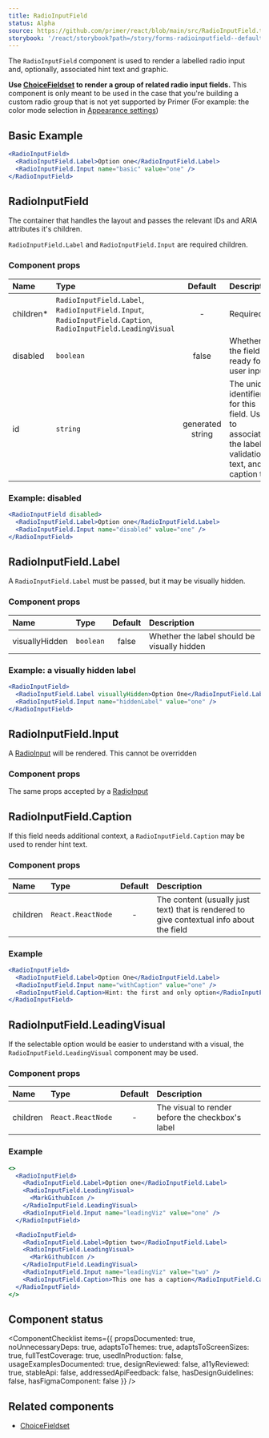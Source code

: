 ```yaml
---
title: RadioInputField
status: Alpha
source: https://github.com/primer/react/blob/main/src/RadioInputField.tsx
storybook: '/react/storybook?path=/story/forms-radioinputfield--default'
---
```



<!--
TODO: add `validationStatus` examples when we have the validation styling done
-->


The `RadioInputField` component is used to render a labelled radio input and, optionally, associated hint text and graphic.

**Use [ChoiceFieldset](/ChoiceFieldset) to render a group of related radio input fields.** This component is only meant to be used in the case that you're building a custom radio group that is not yet supported by Primer (For example: the color mode selection in [Appearance settings](https://github.com/settings/appearance))

## Basic Example

```jsx live
<RadioInputField>
  <RadioInputField.Label>Option one</RadioInputField.Label>
  <RadioInputField.Input name="basic" value="one" />
</RadioInputField>
```

## RadioInputField

The container that handles the layout and passes the relevant IDs and ARIA attributes it's children.

`RadioInputField.Label` and `RadioInputField.Input` are required children.

### Component props

| Name       | Type                                                                                                         |     Default      | Description                                                                                          |
| :--------- | :----------------------------------------------------------------------------------------------------------- | :--------------: | :--------------------------------------------------------------------------------------------------- |
| children\* | `RadioInputField.Label`, `RadioInputField.Input`, `RadioInputField.Caption`, `RadioInputField.LeadingVisual` |        -         | Required                                                                                             |
| disabled   | `boolean`                                                                                                    |      false       | Whether the field is ready for user input                                                            |
| id         | `string`                                                                                                     | generated string | The unique identifier for this field. Used to associate the label, validation text, and caption text |

### Example: disabled

```jsx live
<RadioInputField disabled>
  <RadioInputField.Label>Option one</RadioInputField.Label>
  <RadioInputField.Input name="disabled" value="one" />
</RadioInputField>
```

## RadioInputField.Label

A `RadioInputField.Label` must be passed, but it may be visually hidden.

### Component props

| Name           | Type      | Default | Description                                 |
| :------------- | :-------- | :-----: | :------------------------------------------ |
| visuallyHidden | `boolean` |  false  | Whether the label should be visually hidden |

### Example: a visually hidden label

```jsx live
<RadioInputField>
  <RadioInputField.Label visuallyHidden>Option One</RadioInputField.Label>
  <RadioInputField.Input name="hiddenLabel" value="one" />
</RadioInputField>
```

## RadioInputField.Input

A [RadioInput](/RadioInput) will be rendered. This cannot be overridden

### Component props

The same props accepted by a [RadioInput](/RadioInput)

## RadioInputField.Caption

If this field needs additional context, a `RadioInputField.Caption` may be used to render hint text.

### Component props

| Name     | Type              | Default | Description                                                                              |
| :------- | :---------------- | :-----: | :--------------------------------------------------------------------------------------- |
| children | `React.ReactNode` |    -    | The content (usually just text) that is rendered to give contextual info about the field |

### Example

```jsx live
<RadioInputField>
  <RadioInputField.Label>Option One</RadioInputField.Label>
  <RadioInputField.Input name="withCaption" value="one" />
  <RadioInputField.Caption>Hint: the first and only option</RadioInputField.Caption>
</RadioInputField>
```

## RadioInputField.LeadingVisual

If the selectable option would be easier to understand with a visual, the `RadioInputField.LeadingVisual` component may be used.

### Component props

| Name     | Type              | Default | Description                                      |
| :------- | :---------------- | :-----: | :----------------------------------------------- |
| children | `React.ReactNode` |    -    | The visual to render before the checkbox's label |

### Example

```jsx live
<>
  <RadioInputField>
    <RadioInputField.Label>Option one</RadioInputField.Label>
    <RadioInputField.LeadingVisual>
      <MarkGithubIcon />
    </RadioInputField.LeadingVisual>
    <RadioInputField.Input name="leadingViz" value="one" />
  </RadioInputField>

  <RadioInputField>
    <RadioInputField.Label>Option two</RadioInputField.Label>
    <RadioInputField.LeadingVisual>
      <MarkGithubIcon />
    </RadioInputField.LeadingVisual>
    <RadioInputField.Input name="leadingViz" value="two" />
    <RadioInputField.Caption>This one has a caption</RadioInputField.Caption>
  </RadioInputField>
</>
```

## Component status

<ComponentChecklist
  items={{
    propsDocumented: true,
    noUnnecessaryDeps: true,
    adaptsToThemes: true,
    adaptsToScreenSizes: true,
    fullTestCoverage: true,
    usedInProduction: false,
    usageExamplesDocumented: true,
    designReviewed: false,
    a11yReviewed: true,
    stableApi: false,
    addressedApiFeedback: false,
    hasDesignGuidelines: false,
    hasFigmaComponent: false
  }}
/>

## Related components

- [ChoiceFieldset](/ChoiceFieldset)
